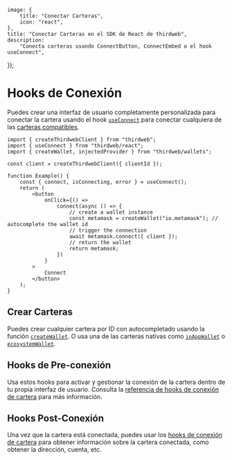 
	image: {
		title: "Conectar Carteras",
		icon: "react",
	},
	title: "Conectar Carteras en el SDK de React de thirdweb",
	description:
		"Conecta carteras usando ConnectButton, ConnectEmbed o el hook useConnect",
});

# Hooks de Conexión

Puedes crear una interfaz de usuario completamente personalizada para conectar la cartera usando el hook [`useConnect`](/references/typescript/v5/useConnect) para conectar cualquiera de las [carteras compatibles](/typescript/v5/supported-wallets).

```tsx
import { createThirdwebClient } from "thirdweb";
import { useConnect } from "thirdweb/react";
import { createWallet, injectedProvider } from "thirdweb/wallets";

const client = createThirdwebClient({ clientId });

function Example() {
	const { connect, isConnecting, error } = useConnect();
	return (
		<button
			onClick={() =>
				connect(async () => {
                    // create a wallet instance
					const metamask = createWallet("io.metamask"); // autocomplete the wallet id
                    // trigger the connection
					await metamask.connect({ client });
					// return the wallet
					return metamask;
				})
			}
		>
			Connect
		</button>
	);
}
```

## Crear Carteras

Puedes crear cualquier cartera por ID con autocompletado usando la función [`createWallet`](/references/typescript/v5/createWallet). O usa una de las carteras nativas como [`inAppWallet`](/references/typescript/v5/inAppWallet) o [`ecosystemWallet`](/references/typescript/v5/ecosystemWallet).

<Stack>
<ArticleIconCard
	title="inAppWallet"
	icon={Wallet}
	href="/references/typescript/v5/inAppWallet"
	description="Crear una cartera en la aplicación"
/>

<ArticleIconCard
	title="ecosystemWallet"
	icon={Wallet}
	href="/references/typescript/v5/ecosystemWallet"
	description="Crear una cartera de ecosistema"
/>

<ArticleIconCard
	title="createWallet"
	icon={Wallet}
	href="/references/typescript/v5/createWallet"
	description="Crear cualquier cartera externa por ID con autocompletado"
/>
</Stack>

## Hooks de Pre-conexión

Usa estos hooks para activar y gestionar la conexión de la cartera dentro de tu propia interfaz de usuario. Consulta la [referencia de hooks de conexión de cartera](/references/typescript/v5/useConnect) para más información.

<Stack>

<ArticleIconCard
	title="useConnect"
	icon={ReactIcon}
	href="/references/typescript/v5/useConnect"
	description="Hook para conectar cualquier cartera creada"
/>

<ArticleIconCard
	title="useAutoConnect"
	icon={ReactIcon}
	href="/references/typescript/v5/useAutoConnect"
	description="Hook para conectar automáticamente una cartera previamente conectada"
/>

<ArticleIconCard
	title="useConnectModal"
	icon={ReactIcon}
	href="/references/typescript/v5/useConnectModal"
	description="Hook para abrir un modal de conexión preconstruido desde cualquier lugar"
/>

<ArticleIconCard
	title="useSwitchActiveWalletChain"
	icon={ReactIcon}
	href="/references/typescript/v5/useSwitchActiveWalletChain"
	description="Hook para cambiar la cadena activa de la cartera"
/>

<ArticleIconCard
	title="useDisconnect"
	icon={ReactIcon}
	href="/references/typescript/v5/useDisconnect"
	description="Hook para desconectar la cartera"
/>

</Stack>

## Hooks Post-Conexión

Una vez que la cartera está conectada, puedes usar los [hooks de conexión de cartera](/references/typescript/v5/hooks#wallet-connection) para obtener información sobre la cartera conectada, como obtener la dirección, cuenta, etc.

<Stack>

<ArticleIconCard
	title="useActiveAccount"
	icon={ReactIcon}
	href="/references/typescript/v5/useActiveAccount"
	description="Obtener la cuenta actualmente conectada"
/>

<ArticleIconCard
	title="useActiveWallet"
	icon={ReactIcon}
	href="/references/typescript/v5/useActiveWallet"
	description="Obtener la cartera actualmente conectada"
/>

<ArticleIconCard
	title="useWalletDetailsModal"
	icon={ReactIcon}
	href="/references/typescript/v5/useWalletDetailsModal"
	description="Mostrar un modal preconstruido con detalles de la cartera desde cualquier lugar"
/>

<ArticleIconCard
	title="useConnectedWallets"
	icon={ReactIcon}
	href="/references/typescript/v5/useConnectedWallets"
	description="Obtener todas las carteras conectadas"
/>

<ArticleIconCard
	title="useAdminWallet"
	icon={ReactIcon}
	href="/references/typescript/v5/useConnectedWallets"
	description="Obtener la cartera administrativa subyacente de una cuenta inteligente"
/>

</Stack>
